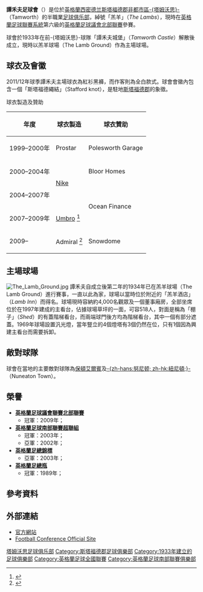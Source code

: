 {{noteTA|G1=足球
|T=zh-hans:塔姆沃思足球俱乐部; zh-hk:譚禾夫足球會;
|1=zh-hans:塔姆沃思; zh-hk:譚禾夫;
}}
{{Infobox football club
| clubname   = 譚禾夫<br />''Tamworth''
| image      = [[Image:Tamworth_FC.svg|180px]]
| fullname   = Tamworth Football Club
| nickname   = ''The Lambs''<br />''The Reds''
| shortname  = 
| founded    = 1933年
| dissolved  = 
| ground     = 羔羊球場
| city       = [[塔姆沃思|-{塔姆沃思}-]]
| capacity   = 4,195人（518 坐席）
| chairman   = 鲍勃·安德鲁斯
| manager    = 馬古斯·羅
| league = {{English football updater|Tamworth}}
| season = {{English football updater|Tamworth2}}
| position = {{English football updater|Tamworth3}}
| current    = 
| pattern_la1=| pattern_b1=_collar| pattern_ra1=| pattern_sh1=| pattern_so1=
| leftarm1=FF3247| body1=FF3247| rightarm1=FF3247| shorts1=000000| socks1=FF3247
| pattern_la2=| pattern_b2=_collar| pattern_ra2=| pattern_sh2=| pattern_so2=
| leftarm2=FFFFFF| body2=FFFFFF| rightarm2=FFFFFF| shorts2=FFFFFF| socks2=FFFFFF
}}
'''譚禾夫足球會'''（{{lang-en|'''Tamworth Football Club'''}}）是位於[[英格蘭|英格蘭]][[西密德兰|西密德兰]][[斯塔福德郡|斯塔福德郡]][[非都市區|非都市區]][[塔姆沃思|-{塔姆沃思}-]]（Tamworth）的半職業[[足球俱乐部|足球俱乐部]]，綽號「羔羊」（''The Lambs''），現時在[[英格蘭足球聯賽系統|英格蘭足球聯賽系統]]第六級的[[英格蘭足球議會北部聯賽|英格蘭足球議會北部聯賽]]參賽。

球會於1933年在前-{塔姆沃思}-球隊「譚禾夫城堡」（''Tamworth Castle''）解散後成立，現時以羔羊球場（The Lamb Ground）作為主場球場。

==球衣及會徽==
2011/12年球季譚禾夫主場球衣為紅衫黑褲，而作客則為全白款式。球會會徽內包含一個「斯塔福德繩結」（Stafford knot），是駐地[[斯塔福德郡|斯塔福德郡]]的象徵。

;球衣製造及贊助
{| class="wikitable" 
|-
!年度
!球衣製造
!球衣贊助
|-
|1999–2000年
|Prostar
|Polesworth Garage
|-
|2000–2004年
|rowspan=2|[[Nike|Nike]]
|Bloor Homes
|-
|2004–2007年
|rowspan=2|Ocean Finance
|-
|2007–2009年
|[[茵寶|Umbro]] <ref>{{cite web |url=http://www.thelambs.co.uk/news/2007-08-kit-revealed---first-pics-here!-602.htm |title=2007-08 KIT REVEALED - first pics here! |author= |date=26 April 2007 |work= |publisher=''TheLambs.co.uk'' |accessdate=26 April 2007 |archive-date=2019-01-21 |archive-url=https://web.archive.org/web/20190121064741/http://www.thelambs.co.uk/news/2007-08-kit-revealed---first-pics-here!-602.htm |dead-url=no }}</ref>
|-
|2009–
|Admiral <ref>{{cite web |url=http://www.thelambs.co.uk/news/new-kit-sponsors-1016.htm |title=New Kit Sponsors |author= |date=24 June 2009 |work= |publisher=''TheLambs.co.uk'' |accessdate=24 June 2009 |archive-date=2020-11-26 |archive-url=https://web.archive.org/web/20201126092103/http://www.thelambs.co.uk/news/new-kit-sponsors-1016.htm |dead-url=no }}</ref>
|Snowdome
|}

==主場球場==
[[File:The_Lamb_Ground.jpg|thumb]]
譚禾夫自成立後第二年的1934年已在羔羊球場（The Lamb Ground）進行賽事，一直以此為家，球場以當時位於附近的「羔羊酒店」（''Lamb Inn''）而得名。球場現時容納約4,000名觀眾及一個董事廂房，全部坐席位於在1997年建成的主看台，佔據球場草坪的一面，可容518人，對面是稱為「棚子」（''Shed''）的有蓋階梯看台，而兩端球門後方均為階梯看台，其中一個有部分遮蓋。1969年球場設置汎光燈，當年豎立的4個燈塔有3個仍然在位，只有1個因為興建主看台而需要拆卸。

==敵對球隊==
球會在當地的主要敵對球隊為[[保顿艾尔宾足球俱乐部|保頓艾爾賓]]及[[紐尼頓鎮足球會|-{zh-hans:努尼顿; zh-hk:紐尼頓;}-]]（Nuneaton Town）。

==榮譽==
*'''[[英格蘭足球議會聯賽|英格蘭足球議會聯賽]][[英格蘭足球議會北部聯賽|北部聯賽]]'''
**冠軍：2009年；
*'''[[英格蘭足球南部聯賽|英格蘭足球南部聯賽]][[英格兰南部足球联赛超级组|超聯組]]'''
**冠軍：2003年；
**亞軍：2002年；
*'''[[英格蘭足總錦標|英格蘭足總錦標]]'''
**亞軍：2003年；
*'''[[英格蘭足總瓶|英格蘭足總瓶]]'''
**冠軍：1989年；

==參考資料==
{{reflist}}

==外部連結==
*[http://www.thelambs.co.uk/ 官方網站] {{Wayback|url=http://www.thelambs.co.uk/ |date=20140415231843 }}
*[https://web.archive.org/web/20070629222456/http://www.footballconference.co.uk/News/FC_Story_Listing/0,,5876,00.html Football Conference Official Site]

{{DEFAULTSORT:Tamworth F.C.}}
[[Category:塔姆沃思足球俱乐部|]]
[[Category:斯塔福德郡足球俱樂部|Category:斯塔福德郡足球俱樂部]]
[[Category:1933年建立的足球俱樂部|Category:1933年建立的足球俱樂部]]
[[Category:英格蘭足球全國聯賽|Category:英格蘭足球全國聯賽]]
[[Category:英格蘭足球南部聯賽俱樂部|Category:英格蘭足球南部聯賽俱樂部]]